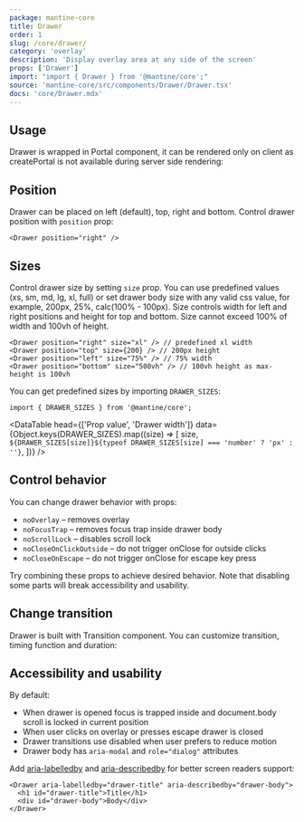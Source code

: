 ```yaml
---
package: mantine-core
title: Drawer
order: 1
slug: /core/drawer/
category: 'overlay'
description: 'Display overlay area at any side of the screen'
props: ['Drawer']
import: "import { Drawer } from '@mantine/core';"
source: 'mantine-core/src/components/Drawer/Drawer.tsx'
docs: 'core/Drawer.mdx'
---
```



## Usage

Drawer is wrapped in <GatsbyLink to="/core/portal/">Portal</GatsbyLink> component,
it can be rendered only on client as createPortal is not available during server side rendering:

<DrawerBaseDemo />

## Position

Drawer can be placed on left (default), top, right and bottom. Control drawer position with `position` prop:

```tsx
<Drawer position="right" />
```

<DrawerPositionsDemo />

## Sizes

Control drawer size by setting `size` prop. You can use predefined values (xs, sm, md, lg, xl, full)
or set drawer body size with any valid css value, for example, 200px, 25%, calc(100% - 100px).
Size controls width for left and right positions and height for top and bottom.
Size cannot exceed 100% of width and 100vh of height.

```tsx
<Drawer position="right" size="xl" /> // predefined xl width
<Drawer position="top" size={200} /> // 200px height
<Drawer position="left" size="75%" /> // 75% width
<Drawer position="bottom" size="500vh" /> // 100vh height as max-height is 100vh
```

<DrawerSizesDemo />

You can get predefined sizes by importing `DRAWER_SIZES`:

```tsx
import { DRAWER_SIZES } from '@mantine/core';
```

<DataTable
  head={['Prop value', 'Drawer width']}
  data={Object.keys(DRAWER_SIZES).map((size) => [
    size,
    `${DRAWER_SIZES[size]}${typeof DRAWER_SIZES[size] === 'number' ? 'px' : ''}`,
  ])}
/>

## Control behavior

You can change drawer behavior with props:

- `noOverlay` – removes overlay
- `noFocusTrap` – removes focus trap inside drawer body
- `noScrollLock` – disables scroll lock
- `noCloseOnClickOutside` – do not trigger onClose for outside clicks
- `noCloseOnEscape` – do not trigger onClose for escape key press

<DrawerInactiveDemo />

Try combining these props to achieve desired behavior.
Note that disabling some parts will break accessibility and usability.

<DrawerConfigurator />

## Change transition

Drawer is built with <GatsbyLink to="/core/transition/">Transition</GatsbyLink> component.
You can customize transition, timing function and duration:

<DrawerTransitionsDemo />

## Accessibility and usability

By default:

- When drawer is opened focus is trapped inside and document.body scroll is locked in current position
- When user clicks on overlay or presses escape drawer is closed
- Drawer transitions use disabled when user prefers to reduce motion
- Drawer body has `aria-modal` and `role="dialog"` attributes

Add [aria-labelledby](https://developer.mozilla.org/en-US/docs/Web/Accessibility/ARIA/ARIA_Techniques/Using_the_aria-labelledby_attribute) and [aria-describedby](https://developer.mozilla.org/en-US/docs/Web/Accessibility/ARIA/ARIA_Techniques/Using_the_aria-describedby_attribute) for better screen readers support:

```tsx
<Drawer aria-labelledby="drawer-title" aria-describedby="drawer-body">
  <h1 id="drawer-title">Title</h1>
  <div id="drawer-body">Body</div>
</Drawer>
```
